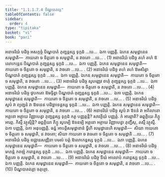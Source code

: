 ```yaml
---
title: "1.1.1.7.4 បិណ្ឌបាតវគ្គ"
tableOfContents: false
sidebar:
  order: 4
type: "tipitaka"
basket: "vi"
book: "pari"
---
```



<DynamicBreadcrumb />

<Division number="153" book="pari">

<Paragraph number="272" book="pari">
អនាទរិយំ បដិច្ច អសក្កច្ចំ បិណ្ឌបាតំ ភុញ្ជន្តស្ស ទុក្កដំ …បេ…  ឯកា បញ្ញត្តិ. ឯកេន សមុដ្ឋានេន សមុដ្ឋាតិ—  កាយតោ ច ចិត្តតោ ច សមុដ្ឋាតិ, ន វាចតោ …បេ… . (1)
</Paragraph>

<Paragraph number="273" book="pari">
អនាទរិយំ បដិច្ច តហំ តហំ ឱលោកេន្តេន បិណ្ឌបាតំ ភុញ្ជន្តស្ស ទុក្កដំ …បេ…  ឯកា បញ្ញត្តិ. ឯកេន សមុដ្ឋានេន សមុដ្ឋាតិ—  កាយតោ ច ចិត្តតោ ច សមុដ្ឋាតិ, ន វាចតោ …បេ… . (2)
</Paragraph>

<Paragraph number="274" book="pari">
អនាទរិយំ បដិច្ច តហំ តហំ ឱមសិត្វា បិណ្ឌបាតំ ភុញ្ជន្តស្ស ទុក្កដំ …បេ…  ឯកា បញ្ញត្តិ. ឯកេន សមុដ្ឋានេន សមុដ្ឋាតិ—  កាយតោ ច ចិត្តតោ ច សមុដ្ឋាតិ, ន វាចតោ …បេ… . (3)
</Paragraph>

<Paragraph number="275" book="pari">
អនាទរិយំ បដិច្ច សូបញ្ញេវ ពហុំ ភុញ្ជន្តស្ស ទុក្កដំ …បេ…  ឯកា បញ្ញត្តិ. ឯកេន សមុដ្ឋានេន សមុដ្ឋាតិ—  កាយតោ ច ចិត្តតោ ច សមុដ្ឋាតិ, ន វាចតោ …បេ… . (4)
</Paragraph>

<Paragraph number="276" book="pari">
អនាទរិយំ បដិច្ច ថូបកតោ ឱមទ្ទិត្វា បិណ្ឌបាតំ ភុញ្ជន្តស្ស ទុក្កដំ …បេ…  ឯកា បញ្ញត្តិ. ឯកេន សមុដ្ឋានេន សមុដ្ឋាតិ—  កាយតោ ច ចិត្តតោ ច សមុដ្ឋាតិ, ន វាចតោ …បេ… . (5)
</Paragraph>

<Paragraph number="277" book="pari">
អនាទរិយំ បដិច្ច សូបំ វា ព្យញ្ជនំ វា ឱទនេន បដិច្ឆាទេន្តស្ស ទុក្កដំ …បេ…  ឯកា បញ្ញត្តិ. ឯកេន សមុដ្ឋានេន សមុដ្ឋាតិ—  កាយតោ ច ចិត្តតោ ច សមុដ្ឋាតិ, ន វាចតោ …បេ… . (6)
</Paragraph>

<Paragraph number="278" book="pari">
អនាទរិយំ បដិច្ច សូបំ វា ឱទនំ វា អគិលានោ អត្តនោ អត្ថាយ វិញ្ញាបេត្វា ភុញ្ជន្តស្ស ទុក្កដំ កត្ថ បញ្ញត្តន្តិ? សាវត្ថិយំ បញ្ញត្តំ. កំ អារព្ភាតិ? ឆព្ពគ្គិយេ ភិក្ខូ អារព្ភ. កិស្មឹ វត្ថុស្មិន្តិ? ឆព្ពគ្គិយា ភិក្ខូ សូបម្បិ ឱទនម្បិ អត្តនោ អត្ថាយ វិញ្ញាបេត្វា ភុញ្ជឹសុ, តស្មឹ វត្ថុស្មឹ. ឯកា បញ្ញត្តិ, ឯកា អនុបញ្ញត្តិ. ឆន្នំ អាបត្តិសមុដ្ឋានានំ ទ្វីហិ សមុដ្ឋានេហិ សមុដ្ឋាតិ—  សិយា កាយតោ ច ចិត្តតោ ច សមុដ្ឋាតិ, ន វាចតោ; សិយា កាយតោ ច វាចតោ ច ចិត្តតោ ច សមុដ្ឋាតិ …បេ… . (7)
</Paragraph>

<Paragraph number="279" book="pari">
អនាទរិយំ បដិច្ច ឧជ្ឈានសញ្ញិនា បរេសំ បត្តំ ឱលោកេន្តស្ស ទុក្កដំ …បេ…  ឯកា បញ្ញត្តិ. ឯកេន សមុដ្ឋានេន សមុដ្ឋាតិ—  កាយតោ ច ចិត្តតោ ច សមុដ្ឋាតិ, ន វាចតោ …បេ… . (8)
</Paragraph>

<Paragraph number="280" book="pari">
អនាទរិយំ បដិច្ច មហន្តំ កពឡំ ករោន្តស្ស ទុក្កដំ …បេ…  ឯកា បញ្ញត្តិ. ឯកេន សមុដ្ឋានេន សមុដ្ឋាតិ—  កាយតោ ច ចិត្តតោ ច សមុដ្ឋាតិ, ន វាចតោ …បេ… . (9)
</Paragraph>

<Paragraph number="281" book="pari">
អនាទរិយំ បដិច្ច ទីឃំ អាលោបំ ករោន្តស្ស ទុក្កដំ …បេ…  ឯកា បញ្ញត្តិ. ឯកេន សមុដ្ឋានេន សមុដ្ឋាតិ—  កាយតោ ច ចិត្តតោ ច សមុដ្ឋាតិ, ន វាចតោ …បេ… . (10)

</Paragraph>
</Division>

<Paragraph number="282" type="center" book="pari">
បិណ្ឌបាតវគ្គោ ចតុត្ថោ.
</Paragraph>